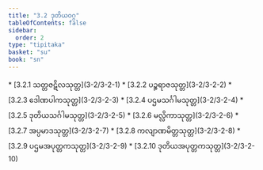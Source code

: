 ```yaml
---
title: "3.2 ဒုတိယဝဂ္ဂ"
tableOfContents: false
sidebar:
  order: 2
type: "tipitaka"
basket: "su"
book: "sn"
---
```



<DynamicBreadcrumb />



<TableOfContents book="sn" section="3.2">
* [3.2.1 သတ္တဇဋိလသုတ္တ](3-2/3-2-1)
* [3.2.2 ပဉ္စရာဇသုတ္တ](3-2/3-2-2)
* [3.2.3 ဒေါဏပါကသုတ္တ](3-2/3-2-3)
* [3.2.4 ပဌမသင်္ဂါမသုတ္တ](3-2/3-2-4)
* [3.2.5 ဒုတိယသင်္ဂါမသုတ္တ](3-2/3-2-5)
* [3.2.6 မလ္လိကာသုတ္တ](3-2/3-2-6)
* [3.2.7 အပ္ပမာဒသုတ္တ](3-2/3-2-7)
* [3.2.8 ကလျာဏမိတ္တသုတ္တ](3-2/3-2-8)
* [3.2.9 ပဌမအပုတ္တကသုတ္တ](3-2/3-2-9)
* [3.2.10 ဒုတိယအပုတ္တကသုတ္တ](3-2/3-2-10)
</TableOfContents>
